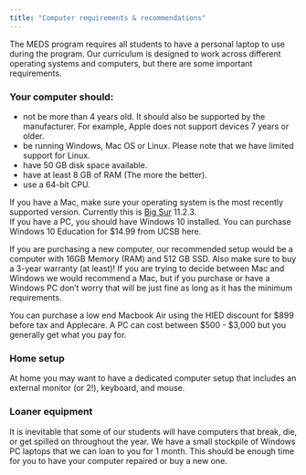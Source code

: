 ```yaml
---
title: "Computer requirements & recommendations"
---
```


The MEDS program requires all students to have a personal laptop to use during the program. Our curriculum is designed to work across different operating systems and computers, but there are some important requirements.   

### Your computer should:  
- not be more than 4 years old. It should also be supported by the manufacturer. For example, Apple does not support devices 7 years or older.  
- be running Windows, Mac OS or Linux. Please note that we have limited support for Linux.  
- have 50 GB disk space available. 
- have at least 8 GB of RAM (The more the better). 
- use a 64-bit CPU. 

If you have a Mac, make sure your operating system is the most recently supported version. Currently this is [Big Sur](https://www.apple.com/macos/big-sur/) 11.2.3.   
If you have a PC, you should have Windows 10 installed. You can purchase Windows 10 Education for $14.99 from UCSB here. 

If you are purchasing a new computer, our recommended setup would be a computer with 16GB Memory (RAM) and 512 GB SSD. Also make sure to buy a 3-year warranty (at least)! If you are trying to decide between Mac and Windows we would recommend a Mac, but if you purchase or have a Windows PC don’t worry that will be just fine as long as it has the minimum requirements.
  
You can purchase a low end Macbook Air using the HIED discount for \$899 before tax and Applecare. A PC can cost between \$500 - $3,000 but you generally get what you pay for.

### Home setup
At home you may want to have a dedicated computer setup that includes an external monitor (or 2!), keyboard, and mouse. 

### Loaner equipment 
It is inevitable that some of our students will have computers that break, die, or get spilled on throughout the year. We have a small stockpile of Windows PC laptops that we can loan to you for 1 month. This should be enough time for you to have your computer repaired or buy a new one. 
